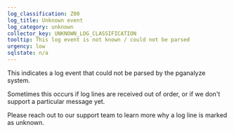 ```yaml
---
log_classification: Z00
log_title: Unknown event
log_category: unknown
collector_key: UNKNOWN_LOG_CLASSIFICATION
tooltip: This log event is not known / could not be parsed
urgency: low
sqlstate: n/a
---
```


This indicates a log event that could not be parsed by the pganalyze system.

Sometimes this occurs if log lines are received out of order, or if we don't support
a particular message yet.

Please reach out to our support team to learn more why a log line is marked as
unknown.
